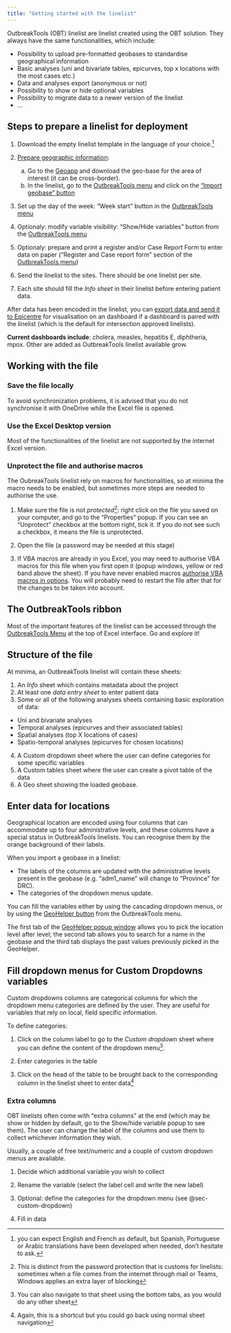 ```yaml
---
title: "Getting started with the linelist"
---
```


OutbreakTools (OBT) linelist are linelist created using the OBT solution. They always have the same functionalities, which include:

-	Possibility to upload pre-formatted geobases to standardise geographical information
-	Basic analyses (uni and bivariate tables, epicurves, top x locations with the most cases etc.)
-	Data and analyses export (anonymous or not)
-	Possibility to show or hide optional variables
-	Possibility to migrate data to a newer version of the linelist
-	…


## Steps to prepare a linelist for deployment


1.	Download the empty linelist template in the language of your choice.^[you can expect English and French as default, but Spanish, Portuguese or Arabic translations have been developed when needed, don't hesitate to ask.]  

2.	[Prepare geographic information](../how_to/import_geobase.qmd):
    a)	Go to the [Geoapp](https://reports.msf.net/secure/app/outbreak-tools-geoapp) and download the geo-base for the area of interest (it can be cross-border).  
    b)	In the linelist, go to the [OutbreakTools menu](../reference/ribbons.qmd#sec-linelist-ribbon) and click on the ["Import geobase" button](../reference/ribbons.qmd#sec-import-geobase)  
  
  
3.	Set up the day of the week: "Week start" button in the [OutbreakTools menu](../reference/ribbons.qmd#sec-linelist-ribbon)

4. Optionaly: modify variable visibility: "Show/Hide variables" button from the [OutbreakTools menu](../reference/ribbons.qmd#sec-linelist-ribbon)  

5.	Optionaly: prepare and print a register and/or Case Report Form to enter data on paper ("Register and Case report form" section of the [OutbreakTools menu](../reference/ribbons.qmd#sec-linelist-ribbon))
    
5.	Send the linelist to the sites. There should be one linelist per site.  

6.	Each site should fill the *Info sheet* in their linelist before entering patient data.

After data has been encoded in the linelist, you can [export data and send it to Epicentre](../how_to/send_data_to_dashboard.qmd) for visualisation on an dashboard if a dashboard is paired with the linelist (which is the default for intersection approved linelists).


**Current dashboards include**: cholera, measles, hepatitis E, diphtheria, mpox. Other are added as OutbreakTools linelist available grow.


## Working with the file

### Save the file locally
To avoid synchronization problems, it is advised that you do not synchronise it with OneDrive while the Excel file is opened.

### Use the Excel Desktop version
Most of the functionalities of the linelist are not supported by the internet Excel version.


### Unprotect the file and authorise macros

The OubreakTools linelist rely on macros for functionalities, so at minima the macro needs to be enabled, but sometimes more steps are needed to authorise the use.

1.	Make sure the file is not *protected*^[This is distinct from the password protection that is customs for linelists: sometimes when a file comes from the internet through mail or Teams, Windows applies an extra layer of blocking]: right click on the file you saved on your computer, and go to the “Properties” popup. If you can see an “Unprotect” checkbox at the bottom right, tick it. If you do not see such a checkbox, it means the file is unprotected.
 
2.	Open the file (a password may be needed at this stage)

3.	If VBA macros are already in you Excel, you may need to authorise VBA macros for this file when you first open it (popup windows, yellow or red band above the sheet). If you have never enabled macros [authorise VBA macros in options](https://support.microsoft.com/en-us/office/enable-or-disable-macros-in-microsoft-365-files-12b036fd-d140-4e74-b45e-16fed1a7e5c6). You will probably need to restart the file after that for the changes to be taken into account.

## The OutbreakTools ribbon

Most of the important features of the linelist can be accessed through the [OutbreakTools Menu](../reference/ribbons.qmd#sec-linelist-ribbon) at the top of Excel interface. Go and explore it!
 
 
## Structure of the file

At minima, an OutbreakTools linelist will contain these sheets:

1.	An *Info* sheet which contains metadata about the project  
2.	At least one *data entry sheet* to enter patient data  
3.	Some or all of the following analyses sheets containing basic exploration of data:  

  - Uni and bivariate analyses
  - Temporal analyses (epicurves and their associated tables)
  - Spatial analyses (top X locations of cases)
  - Spatio-temporal analyses (epicurves for chosen locations)
    
4.	A Custom dropdown sheet where the user can define categories for some specific variables
5.	A Custom tables sheet where the user can create a pivot table of the data
6.	A Geo sheet showing the loaded geobase. 


## Enter data for locations

Geographical location are encoded using four columns that can accommodate up to four administrative levels, and these columns have a special status in OutbreakTools linelists. You can recognise them by the orange background of their labels. 

When you import a geobase in a linelist:

- The labels of the columns are updated with the administrative levels present in the geobase (e.g. “adm1_name” will change to “Province” for DRC).
- The categories of the dropdown menus update.  

You can fill the variables either by using the cascading dropdown menus, or by using the [GeoHelper button](../reference/ribbons.qmd#sec-geo-helper) from the OutbreakTools menu.

:::{.callout-note title="Search options in the Geohelper"}
The first tab of the [GeoHelper popup window](../reference/ribbons.qmd#sec-geo-helper) allows you to pick the location level after level; the second tab allows you to search for a name in the geobase and the third tab displays the past values previously picked in the GeoHelper.
:::


## Fill dropdown menus for Custom Dropdowns variables {#sec-custom-dropdown}

Custom dropdowns columns are categorical columns for which the dropdown menu categories are defined by the user. They are useful for variables that rely on local, field specific information.

To define categories:  

1.	Click on the column label to go to the *Custom dropdown* sheet where you can define the content of the dropdown menu^[You can also navigate to that sheet using the bottom tabs, as you would do any other sheet].

2.	Enter categories in the table

3.	Click on the head of the table to be brought back to the corresponding column in the linelist sheet to enter data^[Again, this is a shortcut but you could go back using normal sheet navigation]


### Extra columns

OBT linelists often come with “extra columns” at the end (which may be show or hidden by default, go to the Show/hide variable popup to see them). The user can change the label of the columns and use them to collect whichever information they wish.

Usually, a couple of free text/numeric and a couple of custom dropdown menus are available.

1.	Decide which additional variable you wish to collect

2.	Rename the variable (select the label cell and write the new label)

3.	Optional: define the categories for the dropdown menu (see @sec-custom-dropdown)

4.	Fill in data
